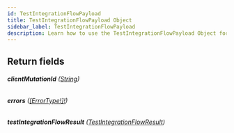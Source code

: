 ```yaml
---
id: TestIntegrationFlowPayload
title: TestIntegrationFlowPayload Object
sidebar_label: TestIntegrationFlowPayload
description: Learn how to use the TestIntegrationFlowPayload Object for Prismatic's API.
---
```


## Return fields

###### <b>clientMutationId</b> ([String](api/schema/scalar/String.mdx))

###### <b>errors</b> ([[ErrorType!]!](api/schema/object/ErrorType.mdx))

###### <b>testIntegrationFlowResult</b> ([TestIntegrationFlowResult](api/schema/object/TestIntegrationFlowResult.mdx))
